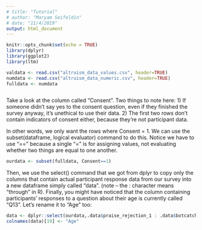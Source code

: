 ```yaml
---
# title: "Tutorial"
# author: "Maryam Seifeldin"
# date: "11/4/2019"
output: html_document
---
```


```r
knitr::opts_chunk$set(echo = TRUE)
library(dplyr)
library(ggplot2)
library(ltm)

valdata <- read.csv("altruism_data_values.csv", header=TRUE)
numdata <- read.csv("altruism_data_numeric.csv", header=TRUE)
fulldata <- numdata
```
```r

```
Take a look at the column called "Consent". Two things to note here: 1) If someone didn't say yes to the consent question, even if they finished the survey anyway, it's unethical to use their data. 2) The first two rows don't contain indicators of consent either, because they're not participant data.

In other words, we only want the rows where Consent = 1. We can use the subset(dataframe, logical evaluator) command to do this. Notice we have to use "==" because a single "=" is for assigning values, not evaluating whether two things are equal to one another.

```r
ourdata <- subset(fulldata, Consent==1)
```

Then, we use the select() command that we got from dplyr to copy only the columns that contain actual participant response data from our survey into a new dataframe simply called "data". (note -- the : character means "through" in R). Finally, you might have noticed that the column containing participants' responses to a question about their age is currently called "Q13". Let's rename it to "Age" too:
```r
data <- dplyr::select(ourdata,.data$praise_rejection_1 : .data$botcatcher)
colnames(data)[19] <- "Age"
```
